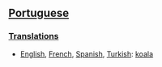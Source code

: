 ==[[Portuguese]]==
===[[Translations]]===
*[[English]], [[French]], [[Spanish]], [[Turkish]]: [[koala]]